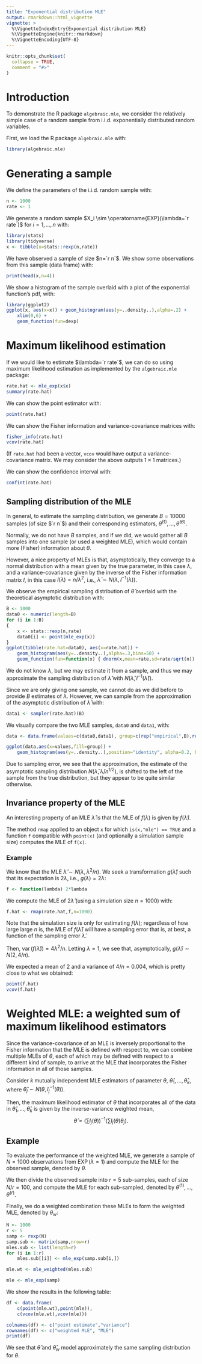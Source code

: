 ```yaml
---
title: "Exponential distribution MLE"
output: rmarkdown::html_vignette
vignette: >
  %\VignetteIndexEntry{Exponential distribution MLE}
  %\VignetteEngine{knitr::rmarkdown}
  %\VignetteEncoding{UTF-8}
---
```


```r
knitr::opts_chunk$set(
  collapse = TRUE,
  comment = "#>"
)
```

# Introduction
To demonstrate the R package `algebraic.mle`, we consider the relatively
simple case of a random sample from i.i.d. exponentially distributed random
variables.

First, we load the R package `algebraic.mle` with:

```r
library(algebraic.mle)
```

# Generating a sample

We define the parameters of the i.i.d. random sample with:
```r
n <- 1000
rate <- 1
```

We generate a random sample $X_i \sim \operatorname{EXP}(\lambda=`r rate`)$ for
$i=1,\ldots,n$ with:
```r
library(stats)
library(tidyverse)
x <- tibble(x=stats::rexp(n,rate))
```

We have observed a sample of size $n=`r n`$.
We show some observations from this sample (data frame) with:
```r
print(head(x,n=4))
```

We show a histogram of the sample overlaid with a plot of the exponential
function's pdf, with:
```r
library(ggplot2)
ggplot(x, aes(x=x)) + geom_histogram(aes(y=..density..),alpha=.2) +
    xlim(0,6) + 
    geom_function(fun=dexp)
```

# Maximum likelihood estimation
If we would like to estimate $\lambda=`r rate`$, we can do so using maximum likelihood
estimation as implemented by the `algebraic.mle` package:
```r
rate.hat <- mle_exp(x$x)
summary(rate.hat)
```

We can show the point estimator with:
```r
point(rate.hat)
```

We can show the Fisher information and variance-covariance matrices with:
```r
fisher_info(rate.hat)
vcov(rate.hat)
```

(If `rate.hat` had been a vector, `vcov` would have output a variance-covariance
matrix. We may consider the above outputs $1 \times 1$ matrices.)

We can show the confidence interval with:
```r
confint(rate.hat)
```

## Sampling distribution of the MLE
In general, to estimate the sampling distribution, we generate $B=10000$ samples
(of size $`r n`$) and their corresponding estimators,
$\hat\theta^{(1)},\ldots,\hat\theta^{(B)}$.

Normally, we do not have $B$ samples, and if we did, we would gather
all $B$ samples into one sample (or used a weighted MLE), which would contain
more (Fisher) information about $\theta$.

However, a nice property of MLEs is that, asymptotically, they converge to
a normal distribution with a mean given by the true parameter, in this case
$\lambda$, and a variance-covariance given by the inverse of the Fisher
information matrix $I$, in this case $I(\lambda) = n/\lambda^2$, i.e.,
$\hat\lambda \sim N(\lambda,I^{-1}(\lambda))$.

We observe the empirical sampling distribution of $\hat\theta$ overlaid with
the theoretical asymptotic distribution with:
```r
B <- 1000
data0 <- numeric(length=B)
for (i in 1:B)
{
    x <- stats::rexp(n,rate)
    data0[i] <- point(mle_exp(x))
}
ggplot(tibble(rate.hat=data0), aes(x=rate.hat)) +
    geom_histogram(aes(y=..density..),alpha=.3,bins=50) +
    geom_function(fun=function(x) { dnorm(x,mean=rate,sd=rate/sqrt(n)) })
```

We do not know $\lambda$, but we may estimate it from a sample, and thus
we may approximate the sampling distribution of $\hat\lambda$ with
$N(\hat\lambda,I^{-1}(\hat\lambda))$.

Since we are only giving one sample, we cannot do as we did before to provide
$B$ estimates of $\lambda$.
However, we can sample from the approximation of the asymptotic distribution of
$\hat\lambda$ with:
```r
data1 <- sampler(rate.hat)(B)
```

We visually compare the two MLE samples, `data0` and `data1`, with:
```r
data <- data.frame(values=c(data0,data1), group=c(rep("empirical",B),rep("approximation",B)))

ggplot(data,aes(x=values,fill=group)) +
    geom_histogram(aes(y=..density..),position="identity", alpha=0.2, bins=50)
```

Due to sampling error, we see that the approximation, the estimate of the
asymptotic sampling distribution $N(\hat\lambda,\hat\lambda/n^{1/2})$, is
shifted to the left of the sample from the true distribution, but they appear to
be quite similar otherwise.

## Invariance property of the MLE

An interesting property of an MLE $\hat\lambda$ is that the MLE of $f(\lambda)$
is given by $f(\hat\lambda)$.

The method `rmap` applied to an object `x` for which `is(x,"mle") == TRUE` and a
function `f` compatible with `point(x)` (and optionally a simulation
sample size) computes the MLE of `f(x)`.

### Example
We know that the MLE $\hat\lambda \sim N(\lambda,\lambda^2/n)$.
We seek a transformation $g(\hat\lambda)$ such that its expectation is
$2 \lambda$, i.e., $g(\lambda) = 2\lambda$:
```r
f <- function(lambda) 2*lambda
```

We compute the MLE of $2 \hat\lambda$ (using a simulation size $n=1000$) with:
```r
f.hat <- rmap(rate.hat,f,n=1000)
```

Note that the simulation size is only for estimating $f(\lambda)$; regardless
of how large large $n$ is, the MLE of $f(\hat \lambda)$ will have a sampling error
that is, at best, a function of the sampling error $\hat\lambda$.

Then, $\operatorname{var}(f(\hat\lambda)) = 4 \lambda^2/n$.
Letting $\lambda=1$, we see that, asymptotically,
$g(\hat\lambda) \sim N(2,4/n)$.

We expected a mean of $2$ and a variance of $4/n = 0.004$, which is pretty
close to what we obtained:
```r
point(f.hat)
vcov(f.hat)
```

# Weighted MLE: a weighted sum of maximum likelihood estimators

Since the variance-covariance of an MLE is inversely proportional to the
Fisher information that the MLE is defined with respect to, we can combine
multiple MLEs of $\theta$, each of which may be defined with respect to a
different kind of sample, to arrive at the MLE that incorporates the Fisher
information in all of those samples.

Consider $k$ mutually independent MLE estimators of parameter $\theta$,
$\hat\theta_1,\ldots,\hat\theta_k$, where $\hat\theta_j \sim N(\theta,I_j^{-1}(\theta))$.

Then, the maximum likelihood estimator of $\theta$ that incorporates all of
the data in $\hat\theta_1,\ldots,\hat\theta_k$ is given by the inverse-variance
weighted mean,
$$
    \hat\theta = \left(\sum I_j(\theta)\right)^{-1} \left(\sum I_j(\theta) \theta_j\right).
$$

## Example
To evaluate the performance of the weighted MLE, we generate a sample of
$N=1000$ observations from $\operatorname{EXP}(\lambda=1)$ and compute the MLE
for the observed sample, denoted by $\theta$.

We then divide the observed sample into $r=5$ sub-samples, each of size
$N/r=100$, and compute the MLE for each sub-sampled, denoted by
$\theta^{(1)},\ldots,\theta^{(r)}$.

Finally, we do a weighted combination these MLEs to form the weighted MLE,
denoted by $\theta_w$:
```r
N <- 1000
r <- 5
samp <- rexp(N)
samp.sub <- matrix(samp,nrow=r)
mles.sub <- list(length=r)
for (i in 1:r)
    mles.sub[[i]] <- mle_exp(samp.sub[i,])

mle.wt <- mle_weighted(mles.sub)

mle <- mle_exp(samp)
```

We show the results in the following table:
```r
df <- data.frame(
    c(point(mle.wt),point(mle)),
    c(vcov(mle.wt),vcov(mle)))

colnames(df) <- c("point estimate","variance")
rownames(df) <- c("weighted MLE", "MLE")
print(df)
```

We see that $\hat\theta$ and $\hat\theta_w$ model approximately the same sampling
distribution for $\theta$.

